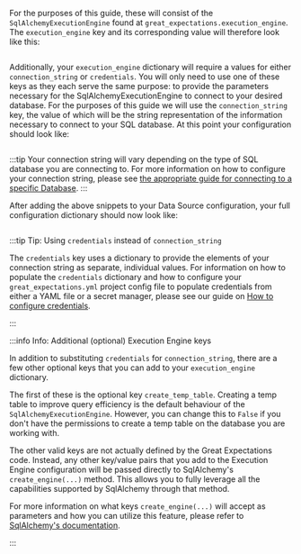 
<PartAddTheBackendExecutionEngineToYourDatasourceConfiguration backend="SQL" />

For the purposes of this guide, these will consist of the `SqlAlchemyExecutionEngine` found at `great_expectations.execution_engine`.  The `execution_engine` key and its corresponding value will therefore look like this:

```python title="Python" name="sql datasource define execution_engine class_name and module_name"
```

Additionally, your `execution_engine` dictionary will require a values for either `connection_string` or `credentials`.  You will only need to use one of these keys as they each serve the same purpose: to provide the parameters necessary for the SqlAlchemyExecutionEngine to connect to your desired database.  For the purposes of this guide we will use the `connection_string` key, the value of which will be the string representation of the information necessary to connect to your SQL database.  At this point your configuration should look like:

```python title="Python" name="sql datasource define CONNECTION_STRING"
```

:::tip
Your connection string will vary depending on the type of SQL database you are connecting to.  For more information on how to configure your connection string, please see [the appropriate guide for connecting to a specific Database](../#database).
:::

After adding the above snippets to your Data Source configuration, your full configuration dictionary should now look like:

```python title="Python" name="sql datasource configuration post execution engine defined"
```

:::tip Tip: Using `credentials` instead of `connection_string`

The `credentials` key uses a dictionary to provide the elements of your connection string as separate, individual values.  For information on how to populate the `credentials` dictionary and how to configure your `great_expectations.yml` project config file to populate credentials from either a YAML file or a secret manager, please see our guide on [How to configure credentials](../../setup/configuring_data_contexts/how_to_configure_credentials).

:::

:::info Info: Additional (optional) Execution Engine keys

In addition to substituting `credentials` for `connection_string`, there are a few other optional keys that you can add to your `execution_engine` dictionary.

The first of these is the optional key `create_temp_table`.  Creating a temp table to improve query efficiency is the default behaviour of the `SqlAlchemyExecutionEngine`.  However, you can change this to `False` if you don't have the permissions to create a temp table on the database you are working with.

The other valid keys are not actually defined by the Great Expectations code.  Instead, any other key/value pairs that you add to the Execution Engine configuration will be passed directly to SqlAlchemy's `create_engine(...)` method.  This allows you to fully leverage all the capabilities supported by SqlAlchemy through that method.

For more information on what keys `create_engine(...)` will accept as parameters and how you can utilize this feature, please refer to [SqlAlchemy's documentation](https://docs.sqlalchemy.org/).

:::